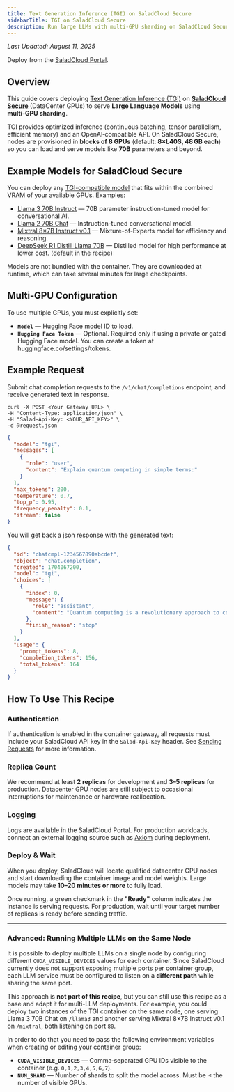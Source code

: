 ```yaml
---
title: Text Generation Inference (TGI) on SaladCloud Secure
sidebarTitle: TGI on SaladCloud Secure
description: Run large LLMs with multi‑GPU sharding on SaladCloud Secure (DataCenter GPUs).
---
```


_Last Updated: August 11, 2025_

<Tip>Deploy from the [SaladCloud Portal](https://portal.salad.com).</Tip>

## Overview

This guide covers deploying [Text Generation Inference (TGI)](https://github.com/huggingface/text-generation-inference)
on [**SaladCloud Secure**](/container-engine/explanation/core-concepts/saladcloud-secure) (DataCenter GPUs) to serve
**Large Language Models** using **multi‑GPU sharding**.

TGI provides optimized inference (continuous batching, tensor parallelism, efficient memory) and an OpenAI‑compatible
API. On SaladCloud Secure, nodes are provisioned in **blocks of 8 GPUs** (default: **8×L40S, 48 GB each**) so you can
load and serve models like **70B** parameters and beyond.

## Example Models for SaladCloud Secure

You can deploy any [TGI-compatible model](https://huggingface.co/docs/text-generation-inference/supported_models) that
fits within the combined VRAM of your available GPUs. Examples:

- [Llama 3 70B Instruct](https://huggingface.co/meta-llama/Meta-Llama-3-70B-Instruct) — 70B parameter instruction-tuned
  model for conversational AI.
- [Llama 2 70B Chat](https://huggingface.co/meta-llama/Llama-2-70b-chat-hf) — Instruction-tuned conversational model.
- [Mixtral 8×7B Instruct v0.1](https://huggingface.co/mistralai/Mixtral-8x7B-Instruct-v0.1) — Mixture-of-Experts model
  for efficiency and reasoning.
- [DeepSeek R1 Distill Llama 70B](https://huggingface.co/deepseek-ai/DeepSeek-R1-Distill-Llama-70B) — Distilled model
  for high performance at lower cost. (default in the recipe)

<Callout variation="warning">
  Models are not bundled with the container. They are downloaded at runtime, which can take several minutes for large
  checkpoints.
</Callout>

## Multi‑GPU Configuration

To use multiple GPUs, you must explicitly set:

- **`Model`** — Hugging Face model ID to load.
- **`Hugging Face Token`** — Optional. Required only if using a private or gated Hugging Face model. You can create a
  token at huggingface.co/settings/tokens.

## Example Request

Submit chat completion requests to the `/v1/chat/completions` endpoint, and receive generated text in response.

```shell
curl -X POST <Your Gateway URL> \
-H "Content-Type: application/json" \
-H "Salad-Api-Key: <YOUR_API_KEY>" \
-d @request.json
```

```json request.json
{
  "model": "tgi",
  "messages": [
    {
      "role": "user",
      "content": "Explain quantum computing in simple terms:"
    }
  ],
  "max_tokens": 200,
  "temperature": 0.7,
  "top_p": 0.95,
  "frequency_penalty": 0.1,
  "stream": false
}
```

You will get back a json response with the generated text:

```json
{
  "id": "chatcmpl-1234567890abcdef",
  "object": "chat.completion",
  "created": 1704067200,
  "model": "tgi",
  "choices": [
    {
      "index": 0,
      "message": {
        "role": "assistant",
        "content": "Quantum computing is a revolutionary approach to computation that harnesses the principles of quantum mechanics..."
      },
      "finish_reason": "stop"
    }
  ],
  "usage": {
    "prompt_tokens": 8,
    "completion_tokens": 156,
    "total_tokens": 164
  }
}
```

## How To Use This Recipe

### Authentication

If authentication is enabled in the container gateway, all requests must include your SaladCloud API key in the
`Salad-Api-Key` header. See [Sending Requests](/container-engine/how-to-guides/gateway/sending-requests) for more
information.

### Replica Count

We recommend at least **2 replicas** for development and **3–5 replicas** for production. Datacenter GPU nodes are still
subject to occasional interruptions for maintenance or hardware reallocation.

### Logging

Logs are available in the SaladCloud Portal. For production workloads, connect an external logging source such as
[Axiom](https://axiom.co/) during deployment.

### Deploy & Wait

When you deploy, SaladCloud will locate qualified datacenter GPU nodes and start downloading the container image and
model weights. Large models may take **10–20 minutes or more** to fully load.

Once running, a green checkmark in the **"Ready"** column indicates the instance is serving requests. For production,
wait until your target number of replicas is ready before sending traffic.

---

### Advanced: Running Multiple LLMs on the Same Node

It is possible to deploy multiple LLMs on a single node by configuring different `CUDA_VISIBLE_DEVICES` values for each
container. Since SaladCloud currently does not support exposing multiple ports per container group, each LLM service
must be configured to listen on a **different path** while sharing the same port.

This approach is **not part of this recipe**, but you can still use this recipe as a base and adapt it for multi-LLM
deployments. For example, you could deploy two instances of the TGI container on the same node, one serving Llama 3 70B
Chat on `/llama3` and another serving Mixtral 8×7B Instruct v0.1 on `/mixtral`, both listening on port `80`.

In order to do that you need to pass the following environment variables when creating or editing your container group:

- **`CUDA_VISIBLE_DEVICES`** — Comma‑separated GPU IDs visible to the container (e.g. `0,1,2,3,4,5,6,7`).
- **`NUM_SHARD`** — Number of shards to split the model across. Must be ≤ the number of visible GPUs.
